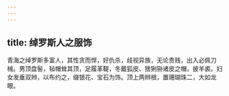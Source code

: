 ```yaml
---
---
---
```

title: 绰罗斯人之服饰
---



青海之绰罗斯多富人，其性贪而悍，好仇杀，歧视异族，无论贵贱，出入必佩刀械。男顶盘髻，毡帽耸其顶，足履革鞮，冬戴狐皮、猞猁狲诸皮之帽，披羊裘。妇女发垂双辫，以布约之，缀银花、宝石为饰。顶上两辫根，置珊瑚珠二，大如龙眼。